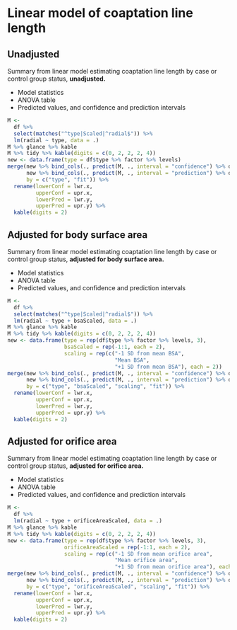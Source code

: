 # Linear model of coaptation line length

## Unadjusted

Summary from linear model estimating coaptation line length by case or control group status,
**unadjusted.**

* Model statistics
* ANOVA table
* Predicted values, and confidence and prediction intervals

```r
M <- 
  df %>%
  select(matches("^type|Scaled|^radial$")) %>% 
  lm(radial ~ type, data = .)
M %>% glance %>% kable
M %>% tidy %>% kable(digits = c(0, 2, 2, 2, 4))
new <- data.frame(type = df$type %>% factor %>% levels)
merge(new %>% bind_cols(., predict(M, ., interval = "confidence") %>% data.frame),
      new %>% bind_cols(., predict(M, ., interval = "prediction") %>% data.frame),
      by = c("type", "fit")) %>% 
  rename(lowerConf = lwr.x,
         upperConf = upr.x,
         lowerPred = lwr.y,
         upperPred = upr.y) %>% 
  kable(digits = 2)
```

## Adjusted for body surface area

Summary from linear model estimating coaptation line length by case or control group status,
**adjusted for body surface area.**

* Model statistics
* ANOVA table
* Predicted values, and confidence and prediction intervals

```r
M <- 
  df %>%
  select(matches("^type|Scaled|^radial$")) %>% 
  lm(radial ~ type + bsaScaled, data = .)
M %>% glance %>% kable
M %>% tidy %>% kable(digits = c(0, 2, 2, 2, 4))
new <- data.frame(type = rep(df$type %>% factor %>% levels, 3),
                  bsaScaled = rep(-1:1, each = 2),
                  scaling = rep(c("-1 SD from mean BSA",
                                  "Mean BSA",
                                  "+1 SD from mean BSA"), each = 2))
merge(new %>% bind_cols(., predict(M, ., interval = "confidence") %>% data.frame),
      new %>% bind_cols(., predict(M, ., interval = "prediction") %>% data.frame),
      by = c("type", "bsaScaled", "scaling", "fit")) %>% 
  rename(lowerConf = lwr.x,
         upperConf = upr.x,
         lowerPred = lwr.y,
         upperPred = upr.y) %>% 
  kable(digits = 2)
```

## Adjusted for orifice area

Summary from linear model estimating coaptation line length by case or control group status,
**adjusted for orifice area.**

* Model statistics
* ANOVA table
* Predicted values, and confidence and prediction intervals

```r
M <- 
  df %>%
  lm(radial ~ type + orificeAreaScaled, data = .)
M %>% glance %>% kable
M %>% tidy %>% kable(digits = c(0, 2, 2, 2, 4))
new <- data.frame(type = rep(df$type %>% factor %>% levels, 3),
                  orificeAreaScaled = rep(-1:1, each = 2),
                  scaling = rep(c("-1 SD from mean orifice area",
                                  "Mean orifice area",
                                  "+1 SD from mean orifice area"), each = 2))
merge(new %>% bind_cols(., predict(M, ., interval = "confidence") %>% data.frame),
      new %>% bind_cols(., predict(M, ., interval = "prediction") %>% data.frame),
      by = c("type", "orificeAreaScaled", "scaling", "fit")) %>% 
  rename(lowerConf = lwr.x,
         upperConf = upr.x,
         lowerPred = lwr.y,
         upperPred = upr.y) %>% 
  kable(digits = 2)
```
